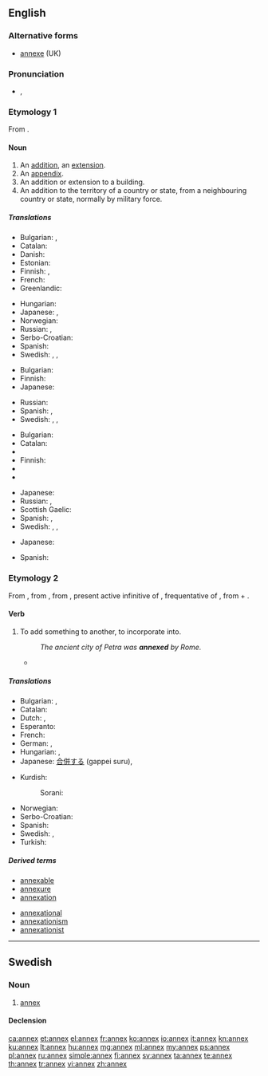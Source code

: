 ==English==

===Alternative forms===
* [[annexe]] (UK)

===Pronunciation===
* {{a|UK}} {{IPA|/ˈæn.ɛks/}}, {{X-SAMPA|/"{n.Eks/}}

===Etymology 1===
From {{etyl|fr|en}} {{term|annexe|lang=fr}}.

====Noun====
{{en-noun|es}}

# An [[addition]], an [[extension]].
# An [[appendix]].
# An addition or extension to a building.
# An addition to the territory of a country or state, from a neighbouring country or state, normally by military force.

=====Translations=====
{{trans-top|addition, an extension}}
* Bulgarian: {{t+|bg|прибавка}},  {{t+|bg|допълнение}}
* Catalan: {{t+|ca|annex|m}}
* Danish: {{t-|da|bilag}}
* Estonian: {{t-|et|lisa}}
* Finnish: {{t+|fi|lisäys}}, {{t+|fi|laajennus}}
* French: {{t+|fr|annexe}}
* Greenlandic: {{t-|kl|bilagi}}
{{trans-mid}}
* Hungarian: {{t+|hu|függelék}}
* Japanese: {{t-|ja|付加物|tr=fukabutsu|sc=Jpan}}, {{t+|ja|付属|tr=fuzoku|sc=Jpan}}
* Norwegian: {{t+|no|anneks}}
* Russian: {{t+|ru|прибавка|f|tr=pribávka|sc=Cyrl}}, {{t+|ru|дополнение|n|tr=dopolnénije|sc=Cyrl}}
* Serbo-Croatian: {{t-|sh|aneks|m}}
* Spanish: {{t+|es|anexo|m}}
* Swedish: {{t+|sv|annex}}, {{t+|sv|tillägg}}, {{t+|sv|bilaga}}
{{trans-bottom}}

{{trans-top|appendix}}
* Bulgarian: {{t+|bg|приложение}}
* Finnish: {{t+|fi|liite}}
* Japanese: {{t-|ja|付録|tr=furoku|sc=Jpan}}
{{trans-mid}}
* Russian: {{t+|ru|приложение|n|tr=priložénije|sc=Cyrl}}
* Spanish: {{t+|es|apéndice|m}}, {{t+|es|extensión|f}}
* Swedish: {{t+|sv|appendix}}, {{t+|sv|tillägg}}, {{t+|sv|bilaga}}
{{trans-bottom}}

{{trans-top|addition or extension to a building}}
* Bulgarian: {{t+|bg|пристройка}}
* Catalan: {{t+|ca|annex|m}}
* {{trreq|Dutch}}
* Finnish: {{t-|fi|lisärakennus}}
* {{trreq|French}}
* {{trreq|German}}
{{trans-mid}}
* Japanese: {{t-|ja|別館|tr=べっかん, bekkan|sc=Jpan}}
* Russian: {{t+|ru|пристройка|f|tr=pristrójka|sc=Cyrl}}, {{t+|ru|флигель|m|tr=flígelʹ|sc=Cyrl}}
* Scottish Gaelic: {{t-|gd|ath-thaigh|m}}
* Spanish: {{t+|es|anexo|m}}, {{t+|es|pabellón|m}}
* Swedish: {{t+|sv|annex}}, {{t-|sv|tillbyggnad}}, {{t+|sv|flygel}}
{{trans-bottom}}

{{trans-top|addition of territory}}
* Japanese: {{t-|ja|併合領土|tr=heigō ryōdo|sc=Jpan}}
{{trans-mid}}
* Spanish: {{t+|es|anexión|f}}
{{trans-bottom}}

===Etymology 2===
From {{etyl|enm|en}}, from {{etyl|fro|en}} {{term|annexer||lang=fro|to join}}, from {{etyl|ML.}} {{term|annexare|annexāre|lang=la}}, present active infinitive of {{term|annexo|annexō|lang=la}}, frequentative of {{etyl|la|en}} {{term|annecto|annectō|bind to|lang=la}}, from {{term|ad||to|lang=la}} + {{term|necto|nectō|tie, bind|lang=la}}.

====Verb====
{{en-verb|annex|es}}

# To add something to another, to incorporate into.
#: ''The ancient city of Petra was '''annexed''' by Rome.''
#* {{quote-book|title=[[W:Huế|Wikipedia:Syngman Rhee]] | year=2009 | passage= ''In 1910, he returned to Korea, which had by this time been '''annexed''' by Japan.'' }}

=====Translations=====
{{trans-top|To add something to another, to incorporate into}}
* Bulgarian: {{t+|bg|присъединявам}},  {{t+|bg|прибавям}}
* Catalan: {{t+|ca|annexar}}
* Dutch: {{t+|nl|annexeren}},  {{t+|nl|inlijven}}
* Esperanto: {{t-|eo|aneksi}}
* French: {{t+|fr|annexer}}
* German: {{t+|de|annektieren}}, {{t-|de|Annex|m}}
* Hungarian: {{t+|hu|hozzácsatol}}, {{t-|hu|annektál}}
* Japanese: [[合併する]] (gappei suru), {{t-|ja|併合する|tr=heigō suru|sc=Jpan}}
{{trans-mid}}
* Kurdish:
*: Sorani: {{t|ku|خستنه‌ سه‌ر|tr=xistine ser|sc=ku-Arab}}
* Norwegian: {{t+|no|annektere}}
* Serbo-Croatian: {{t-|sh|anektirati}}
* Spanish: {{t-|es|anexar}}
* Swedish: {{t+|sv|införliva}}, {{t+|sv|annektera}}
* Turkish: {{t+|tr|ek}}
{{trans-bottom}}

=====Derived terms=====
{{der-top}}
* [[annexable]]
* [[annexure]]
* [[annexation]]
{{der-mid}}
* [[annexational]]
* [[annexationism]]
* [[annexationist]]
{{der-bottom}}

----

==Swedish==

===Noun===
{{sv-noun|g=n}}

# [[#English|annex]]

====Declension====
{{sv-noun-n-zero|genitive=}}

[[ca:annex]]
[[et:annex]]
[[el:annex]]
[[fr:annex]]
[[ko:annex]]
[[io:annex]]
[[it:annex]]
[[kn:annex]]
[[ku:annex]]
[[lt:annex]]
[[hu:annex]]
[[mg:annex]]
[[ml:annex]]
[[my:annex]]
[[ps:annex]]
[[pl:annex]]
[[ru:annex]]
[[simple:annex]]
[[fi:annex]]
[[sv:annex]]
[[ta:annex]]
[[te:annex]]
[[th:annex]]
[[tr:annex]]
[[vi:annex]]
[[zh:annex]]